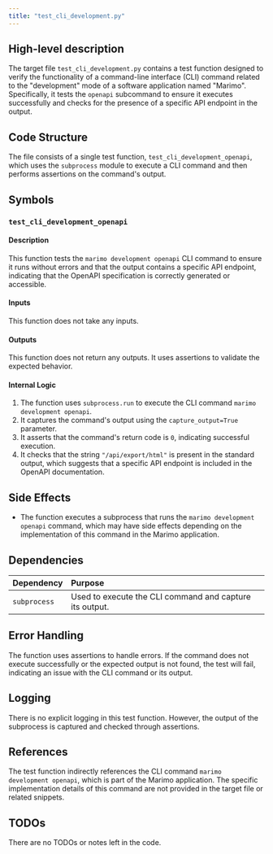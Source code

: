 ```yaml
---
title: "test_cli_development.py"
---
```


## High-level description
The target file `test_cli_development.py` contains a test function designed to verify the functionality of a command-line interface (CLI) command related to the "development" mode of a software application named "Marimo". Specifically, it tests the `openapi` subcommand to ensure it executes successfully and checks for the presence of a specific API endpoint in the output.

## Code Structure
The file consists of a single test function, `test_cli_development_openapi`, which uses the `subprocess` module to execute a CLI command and then performs assertions on the command's output.

## Symbols

### `test_cli_development_openapi`
#### Description
This function tests the `marimo development openapi` CLI command to ensure it runs without errors and that the output contains a specific API endpoint, indicating that the OpenAPI specification is correctly generated or accessible.

#### Inputs
This function does not take any inputs.

#### Outputs
This function does not return any outputs. It uses assertions to validate the expected behavior.

#### Internal Logic
1. The function uses `subprocess.run` to execute the CLI command `marimo development openapi`.
2. It captures the command's output using the `capture_output=True` parameter.
3. It asserts that the command's return code is `0`, indicating successful execution.
4. It checks that the string `"/api/export/html"` is present in the standard output, which suggests that a specific API endpoint is included in the OpenAPI documentation.

## Side Effects
- The function executes a subprocess that runs the `marimo development openapi` command, which may have side effects depending on the implementation of this command in the Marimo application.

## Dependencies
| Dependency | Purpose |
|:-----------|:--------|
| `subprocess` | Used to execute the CLI command and capture its output. |

## Error Handling
The function uses assertions to handle errors. If the command does not execute successfully or the expected output is not found, the test will fail, indicating an issue with the CLI command or its output.

## Logging
There is no explicit logging in this test function. However, the output of the subprocess is captured and checked through assertions.

## References
The test function indirectly references the CLI command `marimo development openapi`, which is part of the Marimo application. The specific implementation details of this command are not provided in the target file or related snippets.

## TODOs
There are no TODOs or notes left in the code.